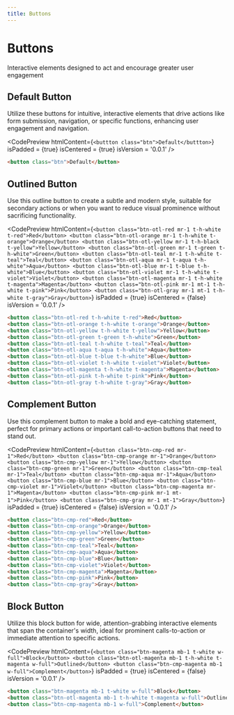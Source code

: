 ```yaml
---
title: Buttons
---
```



# Buttons

Interactive elements designed to act and encourage greater user engagement

## Default Button

Utilize these buttons for intuitive, interactive elements that drive actions like form submission, navigation, or specific functions, enhancing user engagement and navigation.

<CodePreview
  htmlContent={`
    <buttton class="btn">Default</buttton>
  `}
  isPadded = {true}
  isCentered = {true}
  isVersion = '0.0.1'
/>

```html
<button class="btn">Default</button>
```

## Outlined Button

Use this outline button to create a subtle and modern style, suitable for secondary actions or when you want to reduce visual prominence without sacrificing functionality.

<CodePreview
  htmlContent={`
    <button class="btn-otl-red mr-1 t-h-white t-red">Red</button>
    <button class="btn-otl-orange mr-1 t-h-white t-orange">Orange</button>
    <button class="btn-otl-yellow mr-1 t-h-black t-yellow">Yellow</button>
    <button class="btn-otl-green mr-1 t-green t-h-white">Green</button>
    <button class="btn-otl-teal mr-1 t-h-white t-teal">Teal</button>
    <button class="btn-otl-aqua mr-1 t-aqua t-h-white">Aqua</button>
    <button class="btn-otl-blue mr-1 t-blue t-h-white">Blue</button>
    <button class="btn-otl-violet mr-1 t-h-white t-violet">Violet</button>
    <button class="btn-otl-magenta mr-1 t-h-white t-magenta">Magenta</button>
    <button class="btn-otl-pink mr-1 mt-1 t-h-white t-pink">Pink</button>
    <button class="btn-otl-gray mr-1 mt-1 t-h-white t-gray">Gray</button>
  `}
  isPadded = {true}
  isCentered = {false}
  isVersion = '0.0.1'
/>

```html
<button class="btn-otl-red t-h-white t-red">Red</button>
<button class="btn-otl-orange t-h-white t-orange">Orange</button>
<button class="btn-otl-yellow t-h-white t-yellow">Yellow</button>
<button class="btn-otl-green t-green t-h-white">Green</button>
<button class="btn-otl-teal t-h-white t-teal">Teal</button>
<button class="btn-otl-aqua t-aqua t-h-white">Aqua</button>
<button class="btn-otl-blue t-blue t-h-white">Blue</button>
<button class="btn-otl-violet t-h-white t-violet">Violet</button>
<button class="btn-otl-magenta t-h-white t-magenta">Magenta</button>
<button class="btn-otl-pink t-h-white t-pink">Pink</button>
<button class="btn-otl-gray t-h-white t-gray">Gray</button>
```

## Complement Button

Use this complement button to make a bold and eye-catching statement, perfect for primary actions or important call-to-action buttons that need to stand out.

<CodePreview
  htmlContent={`
    <button class="btn-cmp-red mr-1">Red</button>
    <button class="btn-cmp-orange mr-1">Orange</button>
    <button class="btn-cmp-yellow mr-1">Yellow</button>
    <button class="btn-cmp-green mr-1">Green</button>
    <button class="btn-cmp-teal mr-1">Teal</button>
    <button class="btn-cmp-aqua mr-1">Aqua</button>
    <button class="btn-cmp-blue mr-1">Blue</button>
    <button class="btn-cmp-violet mr-1">Violet</button>
    <button class="btn-cmp-magenta mr-1">Magenta</button>
    <button class="btn-cmp-pink mr-1 mt-1">Pink</button>
    <button class="btn-cmp-gray mr-1 mt-1">Gray</button>
  `}
  isPadded = {true}
  isCentered = {false}
  isVersion = '0.0.1'
/>

```html
<button class="btn-cmp-red">Red</button>
<button class="btn-cmp-orange">Orange</button>
<button class="btn-cmp-yellow">Yellow</button>
<button class="btn-cmp-green">Green</button>
<button class="btn-cmp-teal">Teal</button>
<button class="btn-cmp-aqua">Aqua</button>
<button class="btn-cmp-blue">Blue</button>
<button class="btn-cmp-violet">Violet</button>
<button class="btn-cmp-magenta">Magenta</button>
<button class="btn-cmp-pink">Pink</button>
<button class="btn-cmp-gray">Gray</button>
``` 

## Block Button

Utilize this block button for wide, attention-grabbing interactive elements that span the container's width, ideal for prominent calls-to-action or immediate attention to specific actions.

<CodePreview
  htmlContent={`
    <button class="btn-magenta mb-1 t-white w-full">Block</button>
    <button class="btn-otl-magenta mb-1 t-h-white t-magenta w-full">Outlined</button>
    <button class="btn-cmp-magenta mb-1 w-full">Complement</button>
  `}
  isPadded = {true}
  isCentered = {false}
  isVersion = '0.0.1'
/>

```html
<button class="btn-magenta mb-1 t-white w-full">Block</button>
<button class="btn-otl-magenta mb-1 t-h-white t-magenta w-full">Outlined</button>
<button class="btn-cmp-magenta mb-1 w-full">Complement</button>
```